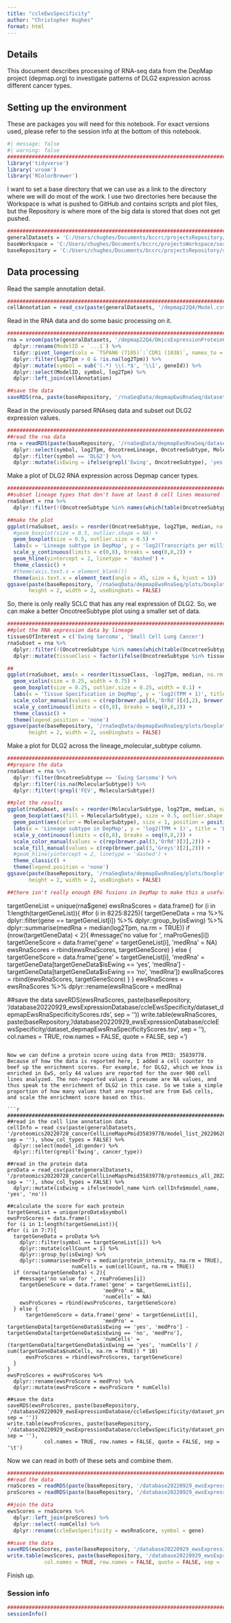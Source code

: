 ```yaml
---
title: "ccleEwsSpecificity"
author: "Christopher Hughes"
format: html
---
```


## Details

This document describes processing of RNA-seq data from the DepMap project (depmap.org) to investigate patterns of DLG2 expression across different cancer types.

## Setting up the environment

These are packages you will need for this notebook. For exact versions used, please refer to the session info at the bottom of this notebook.

```r
#| message: false
#| warning: false
##########################################################################################
library('tidyverse')
library('vroom')
library('RColorBrewer')
```

I want to set a base directory that we can use as a link to the directory where we will do most of the work. I use two directories here because the Workspace is what is pushed to GitHub and contains scripts and plot files, but the Repository is where more of the big data is stored that does not get pushed.

```r
##########################################################################################
generalDatasets = 'C:/Users/chughes/Documents/bccrc/projectsRepository/generalDatasets'
baseWorkspace = 'C:/Users/chughes/Documents/bccrc/projectsWorkspace/sorensenLab/manuscriptPreparationDlg2'
baseRepository = 'C:/Users/chughes/Documents/bccrc/projectsRepository/sorensenLab/manuscriptPreparationDlg2'
```

## Data processing

Read the sample annotation detail.

```r
##########################################################################################
cellAnnotation = read_csv(paste(generalDatasets, '/depmap22Q4/Model.csv', sep = ''), show_col_types = FALSE)
```

Read in the RNA data and do some basic processing on it.

```r
##########################################################################################
rna = vroom(paste(generalDatasets, '/depmap22Q4/OmicsExpressionProteinCodingGenesTPMLogp1.csv', sep = ''), show_col_types = FALSE) %>%
  dplyr::rename(ModelID = `...1`) %>% 
  tidyr::pivot_longer(cols = `TSPAN6 (7105)`:`CDR1 (1038)`, names_to = 'geneId', values_to = 'log2Tpm') %>%
  dplyr::filter(log2Tpm > 0 & !is.na(log2Tpm)) %>%
  dplyr::mutate(symbol = sub('(.*) \\(.*$', '\\1', geneId)) %>%
  dplyr::select(ModelID, symbol, log2Tpm) %>%
  dplyr::left_join(cellAnnotation)

##save the data
saveRDS(rna, paste(baseRepository, '/rnaSeqData/depmapEwsRnaSeq/datasetOutputs/dataset_depmap22Q4_rnaExpressionParsed.rds', sep = ''))
```

Read in the previously parsed RNAseq data and subset out DLG2 expression values.

```r
##########################################################################################
##read the rna data
rna = readRDS(paste(baseRepository, '/rnaSeqData/depmapEwsRnaSeq/datasetOutputs/dataset_depmap22Q4_rnaExpressionParsed.rds', sep = '')) %>%
  dplyr::select(symbol, log2Tpm, OncotreeLineage, OncotreeSubtype, MolecularSubtype) %>%
  dplyr::filter(symbol == 'DLG2') %>%
  dplyr::mutate(isEwing = ifelse(grepl('Ewing', OncotreeSubtype), 'yes', 'no'))
```

Make a plot of DLG2 RNA expression across Depmap cancer types.

```r
##########################################################################################
##subset lineage types that don't have at least 6 cell lines measured
rnaSubset = rna %>%
  dplyr::filter(!(OncotreeSubtype %in% names(which(table(OncotreeSubtype) <= 6))))

##make the plot
ggplot(rnaSubset, aes(x = reorder(OncotreeSubtype, log2Tpm, median, na.rm = TRUE), log2Tpm)) +
  #geom_boxplot(size = 0.5, outlier.shape = NA) +
  geom_boxplot(size = 0.5, outlier.size = 0.5) +
  labs(x = 'Lineage subtype in DepMap', y = 'log2(Transcripts per million)', title = 'DLG2 RNA in DepMap') +
  scale_y_continuous(limits = c(0,8), breaks = seq(0,8,2)) +
  geom_hline(yintercept = 2, linetype = 'dashed') +
  theme_classic() +
  #theme(axis.text.x = element_blank())
  theme(axis.text.x = element_text(angle = 45, size = 6, hjust = 1))
ggsave(paste(baseRepository, '/rnaSeqData/depmapEwsRnaSeq/plots/boxplot_dlg2RnaOncotreeSubtypeDepmap.pdf', sep = ''),
       height = 2, width = 2, useDingbats = FALSE)
```

So, there is only really SCLC that has any real expression of DLG2. So, we can make a better OncotreeSubtype plot using a smaller set of data.


```r
##########################################################################################
##plot the RNA expression data by lineage
tissuesOfInterest = c('Ewing Sarcoma', 'Small Cell Lung Cancer')
rnaSubset = rna %>%
  dplyr::filter(!(OncotreeSubtype %in% names(which(table(OncotreeSubtype) <= 6)))) %>%
  dplyr::mutate(tissueClass = factor(ifelse(OncotreeSubtype %in% tissuesOfInterest, OncotreeSubtype, 'Other'), levels = c('Ewing Sarcoma', 'Small Cell Lung Cancer', 'Other')))

##
ggplot(rnaSubset, aes(x = reorder(tissueClass, -log2Tpm, median, na.rm = TRUE), log2Tpm, color = tissueClass)) +
  geom_violin(size = 0.25, width = 0.75) +
  geom_boxplot(size = 0.25, outlier.size = 0.25, width = 0.1) +
  labs(x = 'Tissue Specification in DepMap', y = 'log2(TPM + 1)', title = 'DLG2 in DepMap') +
  scale_color_manual(values = c(rep(brewer.pal(4,'OrRd')[4],2), brewer.pal(3,'Greys')[3])) +
  scale_y_continuous(limits = c(0,8), breaks = seq(0,8,2)) +
  theme_classic() +
  theme(legend.position = 'none')
ggsave(paste(baseRepository, '/rnaSeqData/depmapEwsRnaSeq/plots/boxplot_dlg2RnaOncotreeSubtypeDepmapDefined.pdf', sep = ''),
       height = 2, width = 2, useDingbats = FALSE)
```

Make a plot for DLG2 across the lineage_molecular_subtype column.

```r
##########################################################################################
##prepare the data
rnaSubset = rna %>%
  dplyr::filter(OncotreeSubtype == 'Ewing Sarcoma') %>%
  dplyr::filter(!is.na(MolecularSubtype)) %>%
  dplyr::filter(!grepl('FEV', MolecularSubtype))

##plot the results
ggplot(rnaSubset, aes(x = reorder(MolecularSubtype, log2Tpm, median, na.rm = TRUE), log2Tpm)) +
  geom_boxplot(aes(fill = MolecularSubtype), size = 0.5, outlier.shape = NA, width = 0.5) +
  geom_point(aes(color = MolecularSubtype), size = 1, position = position_jitterdodge(jitter.width = 0.25)) +
  labs(x = 'Lineage subtype in DepMap', y = 'log2(TPM + 1)', title = 'DLG2 by fusion') +
  scale_y_continuous(limits = c(0,8), breaks = seq(0,8,2)) +
  scale_color_manual(values = c(rep(brewer.pal(3,'OrRd')[3],2))) +
  scale_fill_manual(values = c(rep(brewer.pal(3,'Greys')[2],2))) +
  #geom_hline(yintercept = 2, linetype = 'dashed') +
  theme_classic() +
  theme(legend.position = 'none')
ggsave(paste(baseRepository, '/rnaSeqData/depmapEwsRnaSeq/plots/boxplot_dlg2RnaExpressionByFusionDepmap.pdf', sep = ''),
       height = 2, width = 2, useDingbats = FALSE)

##there isn't really enough ERG fusions in DepMap to make this a useful plot
```








targetGeneList = unique(rna$gene)
ewsRnaScores = data.frame()
for (i in 1:length(targetGeneList)){
#for (i in 8225:8225){
  targetGeneData = rna %>%
    dplyr::filter(gene == targetGeneList[i]) %>%
    dplyr::group_by(isEwing) %>%
    dplyr::summarise(medRna = median(log2Tpm, na.rm = TRUE))
  if (nrow(targetGeneData) < 2){
    #message('no value for ', rnaProGenes[i])
    targetGeneScore = data.frame('gene' = targetGeneList[i],
                               'medRna' = NA)
    ewsRnaScores = rbind(ewsRnaScores, targetGeneScore)
  } else {
    targetGeneScore = data.frame('gene' = targetGeneList[i],
                             'medRna' = targetGeneData[targetGeneData$isEwing == 'yes', 'medRna'] - targetGeneData[targetGeneData$isEwing == 'no', 'medRna'])
    ewsRnaScores = rbind(ewsRnaScores, targetGeneScore)
  }
}
ewsRnaScores = ewsRnaScores %>%
  dplyr::rename(ewsRnaScore = medRna)

##save the data
saveRDS(ewsRnaScores, paste(baseRepository, '/database20220929_ewsExpressionDatabase/ccleEwsSpecificity/dataset_depmapEwsRnaSpecificityScores.rds', sep = ''))
write.table(ewsRnaScores, paste(baseRepository, '/database20220929_ewsExpressionDatabase/ccleEwsSpecificity/dataset_depmapEwsRnaSpecificityScores.tsv', sep = ''),
            col.names = TRUE, row.names = FALSE, quote = FALSE, sep = '\t')
```

Now we can define a protein score using data from PMID: 35839778. Because of how the data is reported here, I added a cell counter to beef up the enrichment scores. For example, for DLG2, which we know is enriched in EwS, only 44 values are reported for the over 900 cell lines analyzed. The non-reported values I presume are NA values, and thus speak to the enrichment of DLG2 in this case. So we take a simple proportion of how many values that are reported are from EwS cells, and scale the enrichment score based on this. 

```r
##########################################################################################
##read in the cell line annotation data
cellInfo = read_csv(paste(generalDatasets, '/proteomics20220728_cancerCellLineMapsPmid35839778/model_list_20220628.csv', sep = ''), show_col_types = FALSE) %>%
  dplyr::select(model_id:gender) %>%
  dplyr::filter(grepl('Ewing', cancer_type))

##read in the protein data
proData = read_csv(paste(generalDatasets, '/proteomics20220728_cancerCellLineMapsPmid35839778/proteomics_all_20220713.csv', sep = ''), show_col_types = FALSE) %>%
  dplyr::mutate(isEwing = ifelse(model_name %in% cellInfo$model_name, 'yes', 'no'))

##calculate the score for each protein
targetGeneList = unique(proData$symbol)
ewsProScores = data.frame()
for (i in 1:length(targetGeneList)){
#for (i in 7:7){
  targetGeneData = proData %>%
    dplyr::filter(symbol == targetGeneList[i]) %>%
    dplyr::mutate(cellCount = 1) %>%
    dplyr::group_by(isEwing) %>%
    dplyr::summarise(medPro = median(protein_intensity, na.rm = TRUE),
                     numCells = sum(cellCount, na.rm = TRUE))
  if (nrow(targetGeneData) < 2){
    #message('no value for ', rnaProGenes[i])
    targetGeneScore = data.frame('gene' = targetGeneList[i],
                               'medPro' = NA,
                               'numCells' = NA)
    ewsProScores = rbind(ewsProScores, targetGeneScore)
  } else {
      targetGeneScore = data.frame('gene' = targetGeneList[i],
                               'medPro' = targetGeneData[targetGeneData$isEwing == 'yes', 'medPro'] - targetGeneData[targetGeneData$isEwing == 'no', 'medPro'],
                               'numCells' = (targetGeneData[targetGeneData$isEwing == 'yes', 'numCells'] / sum(targetGeneData$numCells, na.rm = TRUE)) * 10)
      ewsProScores = rbind(ewsProScores, targetGeneScore)
  }
}
ewsProScores = ewsProScores %>%
  dplyr::rename(ewsProScore = medPro) %>%
  dplyr::mutate(ewsProScore = ewsProScore * numCells)

##save the data
saveRDS(ewsProScores, paste(baseRepository, '/database20220929_ewsExpressionDatabase/ccleEwsSpecificity/dataset_proteomicsEwsProSpecificityScores.rds', sep = ''))
write.table(ewsProScores, paste(baseRepository, '/database20220929_ewsExpressionDatabase/ccleEwsSpecificity/dataset_proteomicsEwsProSpecificityScores.tsv', sep = ''),
            col.names = TRUE, row.names = FALSE, quote = FALSE, sep = '\t')
```

Now we can read in both of these sets and combine them.

```r
##########################################################################################
##read the data
rnaScores = readRDS(paste(baseRepository, '/database20220929_ewsExpressionDatabase/ccleEwsSpecificity/dataset_depmapEwsRnaSpecificityScores.rds', sep = ''))
proScores = readRDS(paste(baseRepository, '/database20220929_ewsExpressionDatabase/ccleEwsSpecificity/dataset_proteomicsEwsProSpecificityScores.rds', sep = ''))

##join the data
ewsScores = rnaScores %>%
  dplyr::left_join(proScores) %>%
  dplyr::select(-numCells) %>%
  dplyr::rename(ccleEwsSpecificity = ewsRnaScore, symbol = gene)

##save the data
saveRDS(ewsScores, paste(baseRepository, '/database20220929_ewsExpressionDatabase/ccleEwsSpecificity/dataset_proteomicsEwsRnaProSpecificityScores.rds', sep = ''))
write.table(ewsScores, paste(baseRepository, '/database20220929_ewsExpressionDatabase/ccleEwsSpecificity/dataset_proteomicsEwsRnaProSpecificityScores.tsv', sep = ''),
            col.names = TRUE, row.names = FALSE, quote = FALSE, sep = '\t')
```

Finish up.

### Session info

```r
##########################################################################################
sessionInfo()
```
